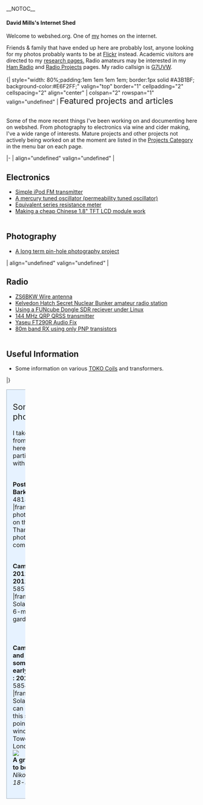 __NOTOC__
====David Mills's Internet Shed====

Welcome to webshed.org.  One of [[About Me|my]] homes on the internet.

Friends & family that have ended up here are probably lost, anyone looking for my photos probably wants to be at [http://www.flickr.com/photos/dtl/ Flickr] instead. Academic visitors are directed to my [[Research_Interests |research pages.]] Radio amateurs may be interested in my [[Ham_Radio|Ham Radio]] and [[:Category:Radio|Radio Projects]] pages. My radio callsign is [[G7UVW]]. 
<br>
<br>
{|  style="width: 80%;padding:1em 1em 1em 1em; border:1px solid #A3B1BF; background-color:#E6F2FF;" valign="top" border="1" cellpadding="2" cellspacing="2"  align="center"
|  colspan="2" rowspan="1" valign="undefined" | <span style="font-size:16pt">Featured projects and articles</span><br><br><div style="text-align: left;">Some of the more recent things I've been working on and documenting here on webshed. From photography to electronics via wine and cider making, I've a wide range of interests. Mature projects and other projects not actively being worked on at the moment are listed in the [[:Category:Projects| Projects Category]] in the menu bar on each page.<br></div>
|- 
| align="undefined" valign="undefined" | 
== Electronics ==
* [[Simple_iPod_Tx|Simple iPod FM transmitter]]
* [[Mercury_PTO|A mercury tuned oscillator (permeability tuned oscillator)]]
* [[ESR_meter|Equivalent series resistance meter]]
* [[18tftbreakout|Making a cheap Chinese 1.8" TFT LCD module work]]<br><br>

== Photography ==
* [[Solargraphy|A long term pin-hole photography project]]
|  align="undefined" valign="undefined" | 

== Radio ==
* [[ZS6BKW_antenna| ZS6BKW Wire antenna]]
* [[GB0SNB| Kelvedon Hatch Secret Nuclear Bunker amateur radio station]]
* [[FUNcube-Dongle-Linux| Using a  FUNcube Dongle SDR reciever under Linux]] 
* [[QRSS_2m|144 MHz QRP QRSS transmitter]]
* [[FT290-Audio| Yaseu FT290R Audio Fix]]
* [[PNP-80| 80m band RX using only PNP transistors]]<br><br>

== Useful Information ==
* Some information on various [[TOKO Coils]] and transformers.
|}



{|
| width="100%" style="padding:1em 1em 1em 1em; border:1px solid #A3B1BF; background-color:#E6F2FF;" valign="top"|
<span style="font-size:16pt">Some recent photographs</span>
<br/>
<br/>I take photographs from time to time, here are a few I'm particularly pleased with.

<br style="clear: both" />'''Posts on a pier in Barking'''<br/>
<flickr>481859844|-|frame|center|This photo was runner-up on the 2011 Thames21 photographic competition</flickr>

<br style="clear: both" />'''Cam 1 : 10:54 2011/01/09 : 20:10 2011/06/21'''<br/>
<flickr>5857892496|-|frame|center|A Solargraph taken over 6-months in my garden</flickr>

<br style="clear: both" /><br/>'''Cam 3 : Exact time and date unknown, somewhere around early February 2011 : 2011/06/19''' 
<flickr>5854384908|-|frame|center|Another Solargraph, the beer-can camera recording this scene was pointing out of a window towards Tower Bridge in London.</flickr>
<br/>

[[Image:Look-small.jpg|center|]]
<br>'''A grasshopper about to become lunch'''
''Nikon D50 / Nikon 18-55mm ''
|}